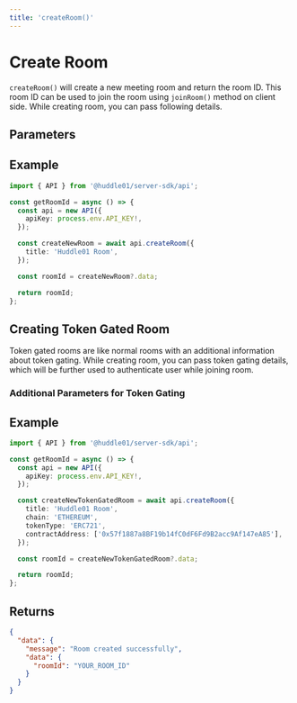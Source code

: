 ```yaml
---
title: 'createRoom()'
---
```



# Create Room

`createRoom()` will create a new meeting room and return the room ID. This room ID can be used to join the room using `joinRoom()` method on client side.
While creating room, you can pass following details. 

## Parameters 

<CreateRoom />

## Example

```ts
import { API } from '@huddle01/server-sdk/api';

const getRoomId = async () => {
  const api = new API({
    apiKey: process.env.API_KEY!,
  });

  const createNewRoom = await api.createRoom({
    title: 'Huddle01 Room',
  });

  const roomId = createNewRoom?.data;

  return roomId;
};
```

## Creating Token Gated Room 

Token gated rooms are like normal rooms with an additional information about token gating. 
While creating room, you can pass token gating details, which will be further used to authenticate user while joining room. 

### Additional Parameters for Token Gating 

<TokenGated />

## Example

```ts
import { API } from '@huddle01/server-sdk/api';

const getRoomId = async () => {
  const api = new API({
    apiKey: process.env.API_KEY!,
  });

  const createNewTokenGatedRoom = await api.createRoom({
    title: 'Huddle01 Room',
    chain: 'ETHEREUM',
    tokenType: 'ERC721',
    contractAddress: ['0x57f1887a8BF19b14fC0dF6Fd9B2acc9Af147eA85'],
  });

  const roomId = createNewTokenGatedRoom?.data;

  return roomId;
};
```

## Returns 

<CreateRoomResponse />

```json
{
  "data": {
    "message": "Room created successfully",
    "data": {
      "roomId": "YOUR_ROOM_ID"
    }
  }
} 
```